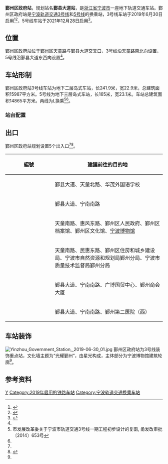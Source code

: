 {{Infobox station
| name = 鄞州区政府站
| eng_name = Yinzhou Government Station
| linecolour = {{NingboRT color|3|s}}
| linecolour2 = {{NingboRT color|5|s}} 
| symbol_location = 
| symbol = 
| type = [[地铁站|地铁站]]
| image = Yinzhou Government Station, 2019-06-30 07.jpg
| caption = 3号线鄞州区政府站站台，摄于2019年
| address = 天童北路、鄞县大道路口
| borough = [[浙江省|浙江省]][[宁波市|宁波市]][[鄞州区|鄞州区]]
| country = {{CHN}}
| coordinates = {{coord|display=inline,title|format=dms|Region:CN_Railway_Station}}
| owned = [[宁波市轨道交通集团有限公司|宁波市轨道交通集团]]
| operator = 宁波市轨道交通集团运营分公司
| line = {{NingboRT Sign|3|full}}<br/>{{NingboRT Sign|5|full}}
| distance = 
| platform = {{NingboRT Sign|3|short}} 1个[[岛式站台|岛式站台]]<br/>{{NingboRT Sign|5|short}} 1个[[岛式站台|岛式站台]]
| tracks = {{NingboRT Sign|3|short}} 2条<br/>{{NingboRT Sign|5|short}} 2条
| bus_routes = <!--公交线路-->
| bus_stands = <!--公交站数量-->
| connections = <!--换乘交通-->
| structure = 地下车站
| hall = 地下站厅
| interchange = L型岛岛换乘
| elevator = 2部
| exits = 5个（开放3个）
| disabled = <!--无障碍设施-->
| depth = <!--车站埋深-->
| levels = 3层
| architect = 
| architectural_style = 
| colour = {{NingboRT Sign|3|short}} {{colorbox|#F7E7CE|border=black}} 香槟金
| status = 在用
| built = 
| opened = {{NingboRT Sign|3|short}} {{NingboRT Dater|year|month|day|line=3}}<br />{{NingboRT Sign|5|short}} {{NingboRT Dater|year|month|day|line=5}}
| closed = 
| former = 
| passengers = 
| pass_year = 
| pass_rank = 
| station_hours =
| hours = {{NingboRT Station Time|3,5|大金|0:20|高大|0:07|金大|0:36|兴布|0:32|布兴|0:16}}
| first = {{collapsible list
  | title = 　
  | {{NingboRT Sign|3|short}}<br />{{NingboRT Time|3大金F|0:20}}<br />{{NingboRT Time|3高大F|0:07}}<br />{{NingboRT Sign|5|short}}<br />{{NingboRT Time|5兴布F|0:32}}<br />{{NingboRT Time|5布兴F|0:16}}
}}
| last = {{collapsible list
  | title = 　
  | {{NingboRT Sign|3|short}}<br />{{NingboRT Time|3大金L|0:20}}<br />{{NingboRT Time|3金大L|0:36}}<br />{{NingboRT Sign|5|short}}<br />{{NingboRT Time|5兴布L|0:32}}<br />{{NingboRT Time|5布兴L|0:16}}
}}
| adjacent = {{s-rail-start}}
{{s-rail|title=NingboRT}}
{{s-line new|system=NingboRT|line=3|previous=四明中路|next=南部商务区}}
{{s-line new|system=NingboRT|line=5|previous=钟公庙|next=钱湖南路}}
{{s-end}}
| route_map =
}}
'''鄞州区政府站'''，规划站名'''鄞县大道站'''，是[[浙江省|浙江省]][[宁波市|宁波市]]一座地下轨道交通车站。鄞州区政府站是[[宁波轨道交通3号线|宁波轨道交通3号线]]和[[宁波轨道交通5号线|5号线]]的换乘站，3号线车站于2019年6月30日启用<ref name="main">{{cite web|url=http://daily.cnnb.com.cn/nbrb/images/2014-12/24/A2/nbrb20141224a02.pdf|title=宁波地铁3号线一期开工|author=冯瑄|publisher=宁波日报|date=2014-12-24|accessdate=2014-12-26|archive-date=2014-12-26|archive-url=https://web.archive.org/web/20141226155000/http://daily.cnnb.com.cn/nbrb/images/2014-12/24/A2/nbrb20141224a02.pdf|dead-url=no}}</ref><ref name="open-expect">{{cite web|title=宁波轨交3号线一期6月30日试运营 你想了解的信息都在这|url=http://news.cnnb.com.cn/system/2019/06/20/030061147.shtml|publisher=中国宁波网|author=张燕|date=2019-06-20|accessdate=2019-06-20|archive-date=2019-06-20|archive-url=https://web.archive.org/web/20190620160027/http://news.cnnb.com.cn/system/2019/06/20/030061147.shtml|dead-url=no}}</ref>，5号线车站于2021年12月28日启用<ref>{{cite web|title=宁波轨道交通5号线一期12月28日10点开通运营|url=http://news.cnnb.com.cn/system/2021/12/27/030316516.shtml|publisher=中国宁波网|author=张燕|date=2021-12-27|accessdate=2021-12-27|archive-date=2021-12-27|archive-url=https://web.archive.org/web/20211227112837/http://news.cnnb.com.cn/system/2021/12/27/030316516.shtml|dead-url=no}}</ref>。

== 位置 ==
鄞州区政府站位于[[鄞州区|鄞州区]]天童路与鄞县大道交叉口，3号线沿天童路南北向设置，5号线沿鄞县大道东西向设置<ref name="main" />。

== 车站形制 ==
鄞州区政府站3号线车站为地下二层岛式车站，长241.9米，宽22.9米，总建筑面积15987平方米。5号线为地下三层岛式车站，长165米，宽23.1米。车站总建筑面积14865平方米。两线为L换乘<ref name="design">市发展改革委关于宁波市轨道交通3号线一期工程初步设计的复函, 甬发改审批〔2014〕653号</ref><ref name="main" />。

=== 站台配置 ===
{{RenderStations|system=NingboRT|
; B2层
{{RailStStart|西}}
{{RailStLine|1|1|dir=l|{{NingboRT Sign|3}} $$南部商务区$$・{{NingboRT Terminus|3|right}}方向}}
{{RailStPlatform|岛}}
{{RailStLine|2|2|dir=r|{{NingboRT Sign|3}} $$四明中路$$・{{NingboRT Terminus|3|left}}方向}}
{{RailStEnd|东}}
; B3层
{{RailStStart|北}}
{{RailStLine|1|1|dir=l|{{NingboRT Sign|5}} $$钟公庙$$・{{NingboRT Terminus|5|left}}方向}}
{{RailStPlatform|岛}}
{{RailStLine|2|2|dir=r|{{NingboRT Sign|5}} $$钱湖南路$$・{{NingboRT Terminus|5|right}}方向}}
{{RailStEnd|南}}
}}

== 出口 ==
鄞州区政府站规划设置5个出入口<ref name="design" /><ref name=":0">{{Cite web|title=鄞州区政府站综合资讯图|url=http://www.nbmetro.com/line_ajax.php?1/62|accessdate=2019-06-29|author=|date=|format=|publisher=宁波市轨道交通集团有限公司|language=}}</ref>。

{| class="wikitable"
! width=135px | 編號 !! 建議前往的目的地
|-
| {{NingboRT Exit|A|comment=E}}
| 鄞县大道、天童北路、华茂外国语学校
|-
| {{NingboRT Exit|B}}
| 鄞县大道、宁南南路
|-
| {{NingboRT Exit|C|comment=LD}}
| 天童南路、惠风东路、鄞州区人民政府、鄞州区档案馆、鄞州区文化馆、[[宁波博物馆|宁波博物馆]]
|-
| {{NingboRT Exit|D}}
| 天童南路、民惠东路、鄞州区住房和城乡建设局、宁波市自然资源和规划局鄞州分局、宁波市质量技术监督局鄞州分局
|-
| {{NingboRT Exit|E|1|comment=E}}
| 鄞县大道、宁南南路、广博国贸中心、鄞州商会大厦
|-
| {{NingboRT Exit|E|2}}
| 鄞县大道、宁南南路、鄞州第二医院（西）
|}

== 车站装饰 ==
[[File:Yinzhou_Government_Station,_2019-06-30_01.jpg|thumb]]
鄞州区政府站为3号线装饰重点站，文化墙主题为“光耀鄞州”，由星光构成，主体部分为宁波博物馆建筑轮廓<ref name="open-expect" />。

== 参考资料 ==
{{reflist}}

{{宁波轨道交通3号线|Y}}
{{宁波轨道交通5号线|Y}}

[[Category:鄞州区轨道交通车站|Y]]
[[Category:2019年启用的铁路车站|Category:2019年启用的铁路车站]]
[[Category:宁波轨道交通换乘车站|Category:宁波轨道交通换乘车站]]